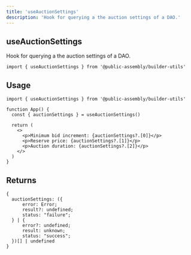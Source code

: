 ```yaml
---
title: 'useAuctionSettings'
description: 'Hook for querying a the auction settings of a DAO.'
---
```


## useAuctionSettings

Hook for querying a the auction settings of a DAO.

```tsx
import { useAuctionSettings } from '@public-assembly/builder-utils'
```

## Usage

```tsx
import { useAuctionSettings } from '@public-assembly/builder-utils'

function App() {
  const { auctionSettings } = useAuctionSettings()

  return (
    <>
      <p>Minimum bid increment: {auctionSettings?.[0]}</p>
      <p>Reserve price: {auctionSettings?.[1]}</p>
      <p>Auction duration: {auctionSettings?.[2]}</p>
    </>
  )
}
```

## Returns

```tsx
{
  auctionSettings: ({
      error: Error;
      result?: undefined;
      status: "failure";
  } | {
      error?: undefined;
      result: unknown;
      status: "success";
  })[] | undefined
}
```
